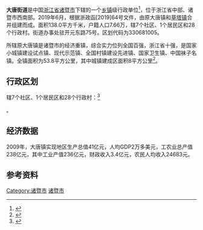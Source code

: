 {{中国乡级行政区
|景观照片文件名 = 
|景观照片描述 = 
|汉语拼音 = 
|其他语言 = 
|其他语言名称 = 
|旧称 = 
|地名出处 = 
|位置图文件名 = 
|位置图描述 = 
|自定义图片= 
|建置时间 = 
|政府驻地 = 
|毗邻 = 
|总面积 = 53.8平方千米
|总人口 = 9.5万
|总人口年份 = 
|户籍人口 = 3.09万
|户籍人口年份 = 2009
|常住人口 = 
|常住人口年份 = 
|人口密度 = 
|GDP = 41亿
|GDP年份 = 
|邮政编码 = 311801
|电话区号 = 575
|官方网站 = 
|网站名称 = 
|33/06/81/101/000}}

'''大唐街道'''是中国[[浙江省|浙江省]][[诸暨市|诸暨市]]下辖的一个[[乡镇|乡镇]]级行政单位<ref>{{PRC admin/ref sgc|{{PRC admin/parent|33/06/81/101/000}}}}</ref>，位于浙江省中部、诸暨市西南部。2019年6月，根据浙政函[2019]64号文件，由原大唐镇和[[草塔镇|草塔镇]]合并组建而成。面积138.0平方千米，户籍人口7.66万，辖7个社区、1个居民区和28个行政村。街道办事处驻开元东路75号。区划代码为330681005。

所辖原大唐镇是诸暨市的经济重镇，综合实力位列全国百强，浙江省十强，是国家小城镇建设试点镇、现代示范镇、全国村镇建设先进镇、国家卫生镇、中国袜子名镇。全镇面积为53.8平方公里，其中城镇建成区面积8平方公里<ref>{{Cite web |url=http://www.zhuji.gov.cn/countrystreet.jsp?catalog_id=20040303000011&childcatalog_id=20040303000082 |title=大唐镇 历史沿革 |access-date=2011-04-26 |archive-date=2016-03-05 |archive-url=https://web.archive.org/web/20160305030721/http://www.zhuji.gov.cn/countrystreet.jsp?catalog_id=20040303000011&childcatalog_id=20040303000082 |dead-url=yes }}</ref>。

==行政区划==
辖7个社区、1个居民区和28个行政村：<ref>{{PRC admin/ref sgc|33/06/81/101/000}}</ref>

{{PRC admin/children|33/06/81/101/000}}。

==经济数据==
2009年，大唐镇实现地区生产总值41亿元，人均GDP2万多美元，工农业总产值238亿元，其中工业产值236亿元，财政收入3.4亿元，农民人均收入24683元。

==参考资料==
{{Reflist}}
 
{{诸暨市行政区划}}
[[Category:诸暨市|Category:诸暨市]]
[[Category:绍兴市乡镇|诸暨市]]